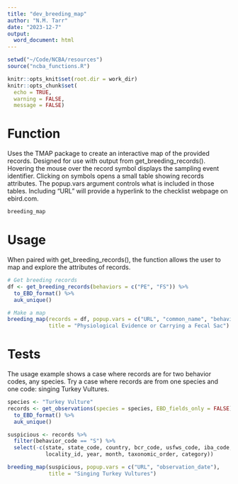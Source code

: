 ```yaml
---
title: "dev_breeding_map"
author: "N.M. Tarr"
date: "2023-12-7"
output:
  word_document: html
---
```


```r
setwd("~/Code/NCBA/resources")
source("ncba_functions.R")

knitr::opts_knit$set(root.dir = work_dir)
knitr::opts_chunk$set(
  echo = TRUE,
  warning = FALSE,
  message = FALSE)
```


# Function
Uses the TMAP package to create an interactive map of the provided records.  Designed for use with output from get_breeding_records().  Hovering the mouse over the record symbol displays the sampling event identifier.  Clicking on symbols opens a small table showing records attributes.  The popup.vars argument controls what is included in those tables.  Including "URL" will provide a hyperlink to the checklist webpage on ebird.com.
```r
breeding_map
```

# Usage
When paired with get_breeding_records(), the function allows the user to map and explore the attributes of records.
```r
# Get breeding records
df <- get_breeding_records(behaviors = c("PE", "FS")) %>%
  to_EBD_format() %>%
  auk_unique()

# Make a map
breeding_map(records = df, popup.vars = c("URL", "common_name", "behavior_code"), 
             title = "Physiological Evidence or Carrying a Fecal Sac")
```

# Tests
The usage example shows a case where records are for two behavior codes, any species.  Try a case where records are from one species and one code: singing Turkey Vultures.
```r
species <- "Turkey Vulture"
records <- get_observations(species = species, EBD_fields_only = FALSE) %>%
  to_EBD_format() %>%
  auk_unique()

suspicious <- records %>% 
  filter(behavior_code == "S") %>%
  select(-c(state, state_code, country, bcr_code, usfws_code, iba_code, 
            locality_id, year, month, taxonomic_order, category))

breeding_map(suspicious, popup.vars = c("URL", "observation_date"), 
             title = "Singing Turkey Vultures")
```
